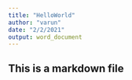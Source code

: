 ```yaml
---
title: "HelloWorld"
author: "varun"
date: "2/2/2021"
output: word_document
---
```


## This is a markdown file
